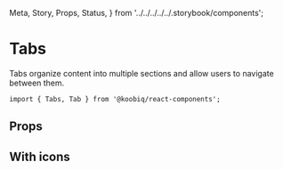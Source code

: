   Meta,
  Story,
  Props,
  Status,
} from '../../../../../.storybook/components';


<Meta of={Stories} />

# Tabs

<Status variant="experimental" />

Tabs organize content into multiple sections and allow users to navigate between them.

```tsx
import { Tabs, Tab } from '@koobiq/react-components';
```

<Story of={Stories.Base} />

## Props

<Props />

## With icons

<Story of={Stories.WithIcons} />
